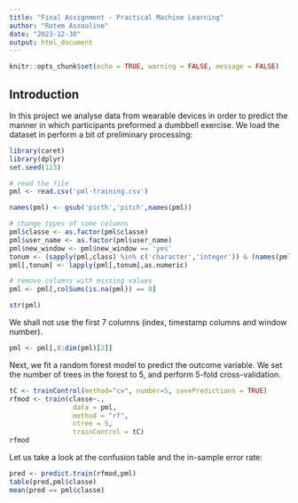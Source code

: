```yaml
---
title: "Final Assignment - Practical Machine Learning"
author: "Rotem Assouline"
date: "2023-12-30"
output: html_document
---
```


```r
knitr::opts_chunk$set(echo = TRUE, warning = FALSE, message = FALSE)
```

## Introduction 

In this project we analyse data from wearable devices in order to predict the manner in which participants preformed a dumbbell exercise. We load the dataset in perform a bit of preliminary processing:

```r
library(caret)
library(dplyr)
set.seed(123)

# read the file
pml <- read.csv('pml-training.csv')

names(pml) <- gsub('picth','pitch',names(pml))

# change types of some columns
pml$classe <- as.factor(pml$classe) 
pml$user_name <- as.factor(pml$user_name)
pml$new_window <- pml$new_window == 'yes'
tonum <- (sapply(pml,class) %in% c('character','integer')) & (names(pml) != 'cvtd_timestamp')
pml[,tonum] <- lapply(pml[,tonum],as.numeric) 

# remove columns with missing values
pml <- pml[,colSums(is.na(pml)) == 0] 

str(pml)
```

We shall not use the first 7 columns (index, timestamp columns and window number).

```r
pml <- pml[,8:dim(pml)[2]]
```

Next, we fit a random forest model to predict the outcome variable. We set the number of trees in the forest to 5, and perform 5-fold cross-validation.

```r
tC <- trainControl(method="cv", number=5, savePredictions = TRUE)
rfmod <- train(classe~.,
                data = pml,
                method = "rf",
                ntree = 5,
                trainControl = tC)
rfmod
```

Let us take a look at the confusion table and the in-sample error rate:

```r
pred <- predict.train(rfmod,pml)
table(pred,pml$classe)
mean(pred == pml$classe)
```